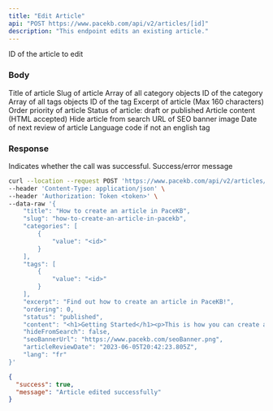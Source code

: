 ```yaml
---
title: "Edit Article"
api: "POST https://www.pacekb.com/api/v2/articles/[id]"
description: "This endpoint edits an existing article."
---
```


<ParamField path="id" type="string">
    ID of the article to edit
</ParamField>

### Body

<ParamField body="title" type="string" required>
    Title of article
</ParamField>

<ParamField body="slug" type="string" required>
    Slug of article
</ParamField>

<ParamField body="categories" type="array" required>
    Array of all category objects
    <Expandable title="Category object">
        <ResponseField name="value" type="string">
            ID of the category
        </ResponseField>
    </Expandable>
</ParamField>

<ParamField body="tags" type="array">
    Array of all tags objects
    <Expandable title="Tag object">
        <ResponseField name="value" type="string">
            ID of the tag
        </ResponseField>
    </Expandable>
</ParamField>

<ParamField body="excerpt" type="string" required>
    Excerpt of article (Max 160 characters)
</ParamField>

<ParamField body="ordering" type="number" required>
    Order priority of article
</ParamField>

<ParamField body="status" type="string" required>
    Status of article: draft or published
</ParamField>

<ParamField body="content" type="string" required>
    Article content (HTML accepted)
</ParamField>

<ParamField body="hideFromSearch" type="boolean" required>
    Hide article from search
</ParamField>

<ParamField body="seoBannerUrl" type="string">
    URL of SEO banner image
</ParamField>

<ParamField body="articleReviewDate" type="date">
    Date of next review of article
</ParamField>

<ParamField body="lang" type="string" required>
    Language code if not an english tag
</ParamField>

### Response

<ResponseField name="success" type="boolean">
  Indicates whether the call was successful.
</ResponseField>

<ResponseField name="message" type="string">
  Success/error message
</ResponseField>

<RequestExample>

```bash Example Request
curl --location --request POST 'https://www.pacekb.com/api/v2/articles/[id]' \
--header 'Content-Type: application/json' \
--header 'Authorization: Token <token>' \
--data-raw '{
    "title": "How to create an article in PaceKB",
    "slug": "how-to-create-an-article-in-pacekb",
    "categories": [
        {
            "value": "<id>"
        }
    ],
    "tags": [
        {
            "value": "<id>"
        }
    ],
    "excerpt": "Find out how to create an article in PaceKB!",
    "ordering": 0,
    "status": "published",
    "content": "<h1>Getting Started</h1><p>This is how you can create an article in PaceKB...</p>",
    "hideFromSearch": false,
    "seoBannerUrl": "https://www.pacekb.com/seoBanner.png",
    "articleReviewDate": "2023-06-05T20:42:23.805Z",
    "lang": "fr"
}'
```

</RequestExample>

<ResponseExample>

```json Response
{
  "success": true,
  "message": "Article edited successfully"
}
```

</ResponseExample>
